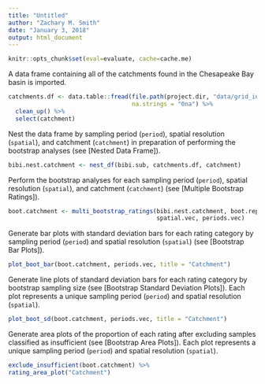 ```yaml
---
title: "Untitled"
author: "Zachary M. Smith"
date: "January 3, 2018"
output: html_document
---
```


```r
knitr::opts_chunk$set(eval=evaluate, cache=cache.me)
```

A data frame containing all of the catchments found in the Chesapeake Bay basin is imported.
```r
catchments.df <- data.table::fread(file.path(project.dir, "data/grid_info/catchments.csv"),
                                   na.strings = "0na") %>% 
  clean_up() %>% 
  select(catchment)
```

Nest the data frame by sampling period (`period`), spatial resolution (`spatial`), and catchment (`catchment`) in preparation of performing the bootstrap analyses (see [Nested Data Frame]).
```r
bibi.nest.catchment <- nest_df(bibi.sub, catchments.df, catchment) 
```

Perform the bootstrap analyses for each sampling period (`period`), spatial resolution (`spatial`), and catchment (`catchment`) (see [Multiple Bootstrap Ratings]).
```r
boot.catchment <- multi_bootstrap_ratings(bibi.nest.catchment, boot.reps, boot.samp.sizes,
                                          spatial.vec, periods.vec)
```

Generate bar plots with standard deviation bars for each rating category by sampling period (`period`) and spatial resolution (`spatial`) (see [Bootstrap Bar Plots]).
```r
plot_boot_bar(boot.catchment, periods.vec, title = "Catchment")
```

Generate line plots of standard deviation bars for each rating category by bootstrap sampling size (see [Bootstrap Standard Deviation Plots]). Each plot represents a unique sampling period (`period`) and spatial resolution (`spatial`).
```r
plot_boot_sd(boot.catchment, periods.vec, title = "Catchment")
```

Generate area plots of the proportion of each rating after excluding samples classified as insufficient (see [Bootstrap Area Plots]). Each plot represents a unique sampling period (`period`) and spatial resolution (`spatial`).
```r
exclude_insufficient(boot.catchment) %>% 
rating_area_plot("Catchment")
```

